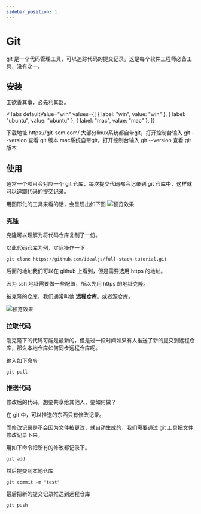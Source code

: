 ```yaml
---
sidebar_position: 1
---
```



# Git

git 是一个代码管理工具，可以追踪代码的提交记录。这是每个软件工程师必备工具，没有之一。

## 安装

工欲善其事，必先利其器。

<Tabs
  defaultValue="win"
  values={[
    { label: "win", value: "win" },
    { label: "ubuntu", value: "ubuntu" },
    { label: "mac", value: "mac" },
  ]}
>
  <TabItem value="win">
  下载地址 https://git-scm.com/

  </TabItem>
  <TabItem value="ubuntu">
  大部分linux系统都自带git，打开控制台输入 git --version 查看 git 版本

  </TabItem>
  <TabItem value="mac">
  mac系统自带git，打开控制台输入 git --version 查看 git 版本

  </TabItem>
</Tabs>

## 使用

通常一个项目会对应一个 git 仓库，每次提交代码都会记录到 git 仓库中，这样就可以追踪代码的提交记录。

用图形化的工具来看的话，会呈现出如下图
![预览效果](./post-1-1.png)

### 克隆

克隆可以理解为将代码仓库复制了一份。

以此代码仓库为例，实际操作一下

```
git clone https://github.com/idealjs/full-stack-tutorial.git
```

后面的地址我们可以在 github 上看到，但是需要选用 https 的地址。

因为 ssh 地址需要做一些配置，所以先用 https 的地址克隆。

被克隆的仓库，我们通常叫他 **远程仓库**。或者源仓库。

![预览效果](./post-1-2.png)

### 拉取代码

刚克隆下的代码可能是最新的，但是过一段时间如果有人推送了新的提交到远程仓库，那么本地仓库如何同步远程仓库呢。

输入如下命令

```
git pull
```

### 推送代码

修改后的代码，想要共享给其他人，要如何做？

在 git 中，可以推送的东西只有修改记录。

而修改记录是不会因为文件被更改，就自动生成的，我们需要通过 git 工具把文件修改记录下来。

用如下命令把所有的修改都记录下。

```
git add .
```

然后提交到本地仓库

```
git commit -m "test"
```

最后把新的提交记录推送到远程仓库

```
git push
```
